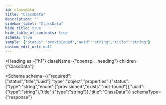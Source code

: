 ```yaml
---
id: classdata
title: "ClassData"
description: ""
sidebar_label: "ClassData"
hide_title: true
hide_table_of_contents: true
schema: true
sample: {"status":"provisioned","uuid":"string","title":"string"}
custom_edit_url: null
---
```



<Heading
  as={"h1"}
  className={"openapi__heading"}
  children={"ClassData"}
>
</Heading>





<Schema
  schema={{"required":["status","title","uuid"],"type":"object","properties":{"status":{"type":"string","enum":["provisioned","exists","not-found"]},"uuid":{"type":"string"},"title":{"type":"string"}},"title":"ClassData"}}
  schemaType={"response"}
>
  
</Schema>
            